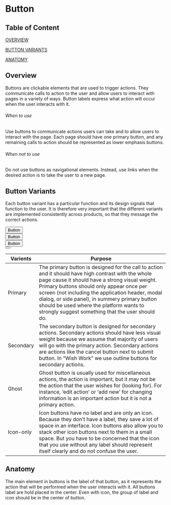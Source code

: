 
<style>{`

.header {
    color: #D1036F;
}

.code-snippet {
    background-color: ${colors.grey[8]};
    width:100%;
}

.fraction-size {
    height: 30rem
}

.container{
    display:inline-flex;
    width:100%;
}

.btn-primary::after {
    content:'';
    border-bottom:0.1rem solid ${colors.grey[2]};
    width:100%;
    display:block;
}

.btn-ghost::after{
    content:'';
    border-bottom:0.1rem solid ${colors.grey[2]};
    width:100%;
    display:block;
}

.row-1 , .row-2{
    width:50%;
    text-align:center;
}

.row-1{
    border-right:0.1rem solid ${colors.grey[2]};
}

.icon-only_preview{
    vertical-align:middle;
}

.btn-arrangment{
    margin:3rem;
}

.live-demo{
    background-color: ${colors.grey[8]};
    width:80%;
    margin: 0 auto;
}


th{
    
    background:${colors.gray[1]} ;
    borderLeftStyle: 'transparent'
}
td{
    color:${colors.pink[3]} ;
}



`}</style>

<Meta title="Components/Button Documentation" components={Button}/>

# Button

## Table of Content
[OVERVIEW](#overview)  

[BUTTON VARIANTS](#button-variants)

[ANATOMY](#anatomy)

## Overview 
Buttons are clickable elements that are used to trigger actions. 
They communicate calls to action to the user and allow users to interact with pages in a variety of ways. Button labels 
express what action will occur when the user interacts with it.

<h6 className={'header'}>When to use</h6>

Use buttons to communicate actions users can take and to allow users to interact with the page. 
Each page should have one primary button, and any remaining calls to action should be represented as lower emphasis buttons.

<h6 className={'header'}>When not to use</h6>

Do not use buttons as navigational elements. Instead, use links when the desired action is to take the user to a new page.

## Button Variants
Each button variant has a particular function and its design signals that function to the user. 
It is therefore very important that the different variants are implemented consistently across products, 
so that they message the correct actions.

<div className="code-snippet">
  <div className="container">
        <div className="row-1">
            <div className="btn-primary">
                <Button className="btn-arrangment" kind="primary">Button</Button>
            </div>
            <div className="btn-secondary">
                <Button className="btn-arrangment" kind="secondary">Button</Button>
            </div>
        </div>  
        <div className="row-2">  
            <div className="btn-ghost">
                <Button className="btn-arrangment" kind="ghost">Button</Button>
            </div>
            <div className="btn-icon-only">
                <Button className="icon-only_preview btn-arrangment" kind="primary" iconMode="icon-only" iconName="search"></Button>
            </div>
        </div>    
    </div> 
</div>


|Varients|Purpose|
|---|---|
| Primary |The primary button is designed for the call to action and it should have high contrast with the whole page cause it should have a strong visual weight. Primary buttons should only appear once per screen (not including the application header, modal dialog, or side panel), in summery primary button should be used where the platform wants to strongly suggest something that the user should do.|
| Secondary|  The secondary button is designed for secondary actions. Secondary actions should have less visual weight because we assume that majority of users will go with the primary action. Secondary actions are actions like the cancel button next to submit button. In “Wish Work” we use outline buttons for secondary actions.|
| Ghost  	|   Ghost button is usually used for miscellaneous actions,  the action is important, but it may not be the action that the user wishes for (looking for). For instance, ‘edit action’ or ‘add new’  for changing information is an important action but it is not a primary action.|
|  Icon-only	|   Icon buttons have no label and are only an icon. Because they don’t have a label, they save a lot of space in an interface. Icon buttons also allow you to stack other icon buttons next to them in a small space. But you have to be concerned that the icon that you use without any label should represent itself clearly and do not confuse the user.|
          
## Anatomy
The main element in buttons is the label of that button, as it represents the action that will be performed when the user interacts with it. 
All buttons label are hold placed in the center. Even with icon, the group of label and icon should be in the center of button.


















